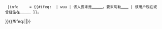 {{Userbox
  |border-c = #000033
  |border-s = 1
  |id-c     = #FFFFFF
  |id-s     = 15
  |id-fc    = #000000
  |info-c   = #000066
  |info-s   = 8
  |info-fc  = #FFFFFF
  |id       = {{#ifeq: {{{1|wuu}}} | wuu | [[File:Ningbo-DrumTower.JPG|56px]] | [[File:Hangzhou Bay Bridge-1.jpg|56px]] }}
  |info     = {{#ifeq: {{{1|wuu}}} | wuu | 该人要末是'''[[:Category:宁波维基人|<span style="color:white">宁波人</span>]]'''，要末庉勒'''[[宁波市|<span style="color:white">宁波</span>]]''' | 该用户现在或曾经住在'''[[宁波市|<span style="color:white">宁波市</span>]]''' }}。
}}{{#ifeq:{{NAMESPACE}}|{{NS:2}}|[[Category:宁波维基人|{{PAGENAME}}]]}}